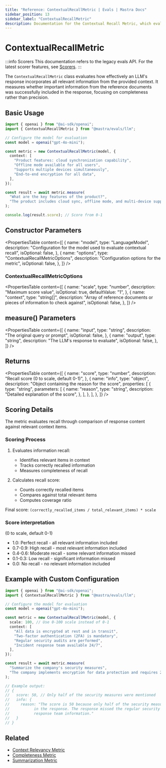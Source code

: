 ```yaml
---
title: "Reference: ContextualRecallMetric | Evals | Mastra Docs"
sidebar_position: 13
sidebar_label: "ContextualRecallMetric"
description: Documentation for the Contextual Recall Metric, which evaluates the completeness of LLM responses in incorporating relevant context.
---
```



# ContextualRecallMetric

:::info Scorers
This documentation refers to the legacy evals API. For the latest scorer features, see [Scorers](/docs/scorers/overview).
:::

The `ContextualRecallMetric` class evaluates how effectively an LLM's response incorporates all relevant information from the provided context. It measures whether important information from the reference documents was successfully included in the response, focusing on completeness rather than precision.

## Basic Usage

```typescript
import { openai } from "@ai-sdk/openai";
import { ContextualRecallMetric } from "@mastra/evals/llm";

// Configure the model for evaluation
const model = openai("gpt-4o-mini");

const metric = new ContextualRecallMetric(model, {
  context: [
    "Product features: cloud synchronization capability",
    "Offline mode available for all users",
    "Supports multiple devices simultaneously",
    "End-to-end encryption for all data",
  ],
});

const result = await metric.measure(
  "What are the key features of the product?",
  "The product includes cloud sync, offline mode, and multi-device support.",
);

console.log(result.score); // Score from 0-1
```

## Constructor Parameters

<PropertiesTable
  content={[
    {
      name: "model",
      type: "LanguageModel",
      description:
        "Configuration for the model used to evaluate contextual recall",
      isOptional: false,
    },
    {
      name: "options",
      type: "ContextualRecallMetricOptions",
      description: "Configuration options for the metric",
      isOptional: false,
    },
  ]}
/>

### ContextualRecallMetricOptions

<PropertiesTable
  content={[
    {
      name: "scale",
      type: "number",
      description: "Maximum score value",
      isOptional: true,
      defaultValue: "1",
    },
    {
      name: "context",
      type: "string[]",
      description:
        "Array of reference documents or pieces of information to check against",
      isOptional: false,
    },
  ]}
/>

## measure() Parameters

<PropertiesTable
  content={[
    {
      name: "input",
      type: "string",
      description: "The original query or prompt",
      isOptional: false,
    },
    {
      name: "output",
      type: "string",
      description: "The LLM's response to evaluate",
      isOptional: false,
    },
  ]}
/>

## Returns

<PropertiesTable
  content={[
    {
      name: "score",
      type: "number",
      description: "Recall score (0 to scale, default 0-1)",
    },
    {
      name: "info",
      type: "object",
      description: "Object containing the reason for the score",
      properties: [
        {
          type: "string",
          parameters: [
            {
              name: "reason",
              type: "string",
              description: "Detailed explanation of the score",
            },
          ],
        },
      ],
    },
  ]}
/>

## Scoring Details

The metric evaluates recall through comparison of response content against relevant context items.

### Scoring Process

1. Evaluates information recall:

   - Identifies relevant items in context
   - Tracks correctly recalled information
   - Measures completeness of recall

2. Calculates recall score:
   - Counts correctly recalled items
   - Compares against total relevant items
   - Computes coverage ratio

Final score: `(correctly_recalled_items / total_relevant_items) * scale`

### Score interpretation

(0 to scale, default 0-1)

- 1.0: Perfect recall - all relevant information included
- 0.7-0.9: High recall - most relevant information included
- 0.4-0.6: Moderate recall - some relevant information missed
- 0.1-0.3: Low recall - significant information missed
- 0.0: No recall - no relevant information included

## Example with Custom Configuration

```typescript
import { openai } from "@ai-sdk/openai";
import { ContextualRecallMetric } from "@mastra/evals/llm";

// Configure the model for evaluation
const model = openai("gpt-4o-mini");

const metric = new ContextualRecallMetric(model, {
  scale: 100, // Use 0-100 scale instead of 0-1
  context: [
    "All data is encrypted at rest and in transit",
    "Two-factor authentication (2FA) is mandatory",
    "Regular security audits are performed",
    "Incident response team available 24/7",
  ],
});

const result = await metric.measure(
  "Summarize the company's security measures",
  "The company implements encryption for data protection and requires 2FA for all users.",
);

// Example output:
// {
//   score: 50, // Only half of the security measures were mentioned
//   info: {
//     reason: "The score is 50 because only half of the security measures were mentioned
//           in the response. The response missed the regular security audits and incident
//           response team information."
//   }
// }
```

## Related

- [Context Relevancy Metric](./context-relevancy)
- [Completeness Metric](./completeness)
- [Summarization Metric](./summarization)
